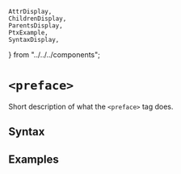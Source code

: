     AttrDisplay,
    ChildrenDisplay,
    ParentsDisplay,
    PtxExample,
    SyntaxDisplay,
} from "../../../components";

# `<preface>`

Short description of what the `<preface>` tag does.

## Syntax

<SyntaxDisplay name="preface" />

## Examples

    